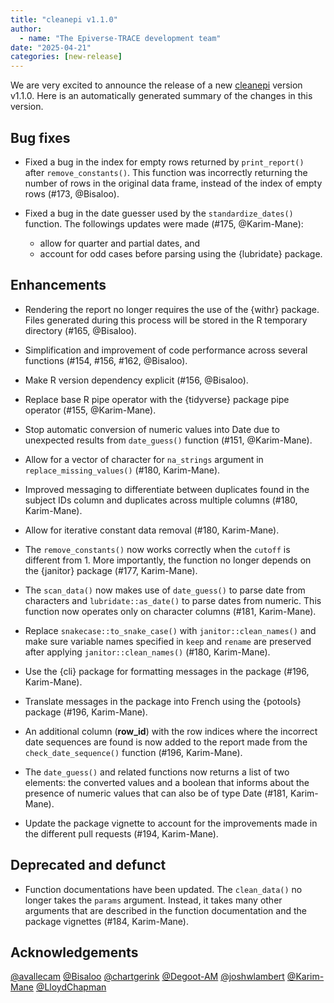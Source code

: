 ```yaml
---
title: "cleanepi v1.1.0"
author:
  - name: "The Epiverse-TRACE development team"
date: "2025-04-21"
categories: [new-release]
---
```


We are very excited to announce the release of a new [cleanepi](https://epiverse-trace.github.io/cleanepi) version v1.1.0.
Here is an automatically generated summary of the changes in this version.

## Bug fixes

* Fixed a bug in the index for empty rows returned by `print_report()` after
`remove_constants()`. This function was incorrectly returning the number of rows
in the original data frame, instead of the index of empty rows (#173, @Bisaloo).

* Fixed a bug in the date guesser used by the `standardize_dates()` function.
The followings updates were made (#175, @Karim-Mane):
  * allow for quarter and partial dates, and
  * account for odd cases before parsing using the {lubridate} package.

## Enhancements

* Rendering the report no longer requires the use of the {withr} package. Files
generated during this process will be stored in the R temporary directory
(#165, @Bisaloo).

* Simplification and improvement of code performance across several functions
(#154, #156, #162, @Bisaloo).

* Make R version dependency explicit (#156, @Bisaloo).

* Replace base R pipe operator with the {tidyverse} package pipe operator
(#155, @Karim-Mane).

* Stop automatic conversion of numeric values into Date due to unexpected
results from `date_guess()` function (#151, @Karim-Mane).

* Allow for a vector of character for `na_strings` argument in
`replace_missing_values()` (#180, Karim-Mane).

* Improved messaging to differentiate between duplicates found in the subject
IDs column and duplicates across multiple columns (#180, Karim-Mane).

* Allow for iterative constant data removal (#180, Karim-Mane).

* The `remove_constants()` now works correctly when the `cutoff` is different
from 1. More importantly, the function no longer depends on the {janitor}
package (#177, Karim-Mane).

* The `scan_data()` now makes use of `date_guess()` to parse date from
characters and `lubridate::as_date()` to parse dates from numeric. This function
now operates only on character columns (#181, Karim-Mane).

* Replace `snakecase::to_snake_case()` with `janitor::clean_names()` and make
sure variable names specified in `keep` and `rename` are preserved after
applying `janitor::clean_names()` (#180, Karim-Mane).

* Use the {cli} package for formatting messages in the package
(#196, Karim-Mane).

* Translate messages in the package into French using the {potools}
package (#196, Karim-Mane).

* An additional column (**row_id**) with the row indices where the incorrect
date sequences are found is now added to the report made from the
`check_date_sequence()` function (#196, Karim-Mane).

* The `date_guess()` and related functions now returns a list of two elements:
the converted values and a boolean that informs about the presence of numeric
values that can also be of type Date (#181, Karim-Mane).

* Update the package vignette to account for the improvements made in the
different pull requests (#194, Karim-Mane).

## Deprecated and defunct

* Function documentations have been updated. The `clean_data()` no longer takes
the `params` argument. Instead, it takes many other arguments that are described
in the function documentation and the package vignettes (#184, Karim-Mane).

## Acknowledgements

[&#x0040;avallecam](https://github.com/avallecam) [&#x0040;Bisaloo](https://github.com/Bisaloo) [&#x0040;chartgerink](https://github.com/chartgerink) [&#x0040;Degoot-AM](https://github.com/Degoot-AM) [&#x0040;joshwlambert](https://github.com/joshwlambert) [&#x0040;Karim-Mane](https://github.com/Karim-Mane) [&#x0040;LloydChapman](https://github.com/LloydChapman)
